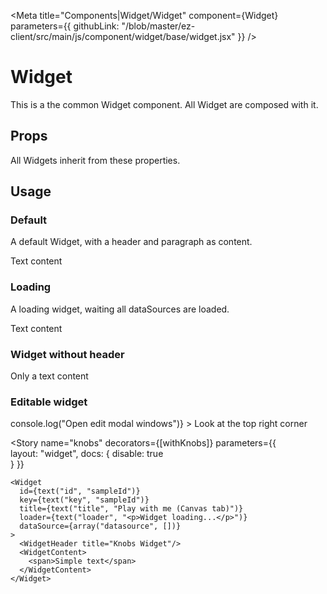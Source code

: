 
<Meta 
  title="Components|Widget/Widget" 
  component={Widget}
  parameters={{
    githubLink: "/blob/master/ez-client/src/main/js/component/widget/base/widget.jsx"
  }}
/>

<Anchor storyId="components-widget-widget--default-story" />

# Widget

This is a the common Widget component. All Widget are composed with it.

## Props

All Widgets inherit from these properties.

<Props of={Widget} />

## Usage

### Default

A default Widget, with a header and paragraph as content.

<Preview>
  <Story 
    name="default"
    parameters={{
      layout: "widget"
    }}
  >
    <Widget>
      <WidgetHeader title="Widget Header"/>
      <WidgetContent>
        <span>Text content</span>
      </WidgetContent>
    </Widget>
  </Story>
</Preview>

### Loading

A loading widget, waiting all dataSources are loaded.

<Preview>
  <Story 
    name="loading"
    parameters={{
      layout: "widget",
      info: [
        "A fake and not loaded dataSource is set to the widget to see it in a loading state.",
        "Even if set, the header is not displayed during loading."
      ]
    }}
  >
    <Widget dataSource={[{loaded: false}]}>
      <WidgetHeader title="Widget Header"/>
      <WidgetContent>
        <span>Text content</span>
      </WidgetContent>
    </Widget>
  </Story>
</Preview>

### Widget without header

<Preview>
  <Story 
    name="noheader"    
    parameters={{
      layout: "widget"
    }}
  >
    <Widget>
      <WidgetContent>
        <span>Only a text content</span>
      </WidgetContent>
    </Widget>
  </Story>
</Preview>

### Editable widget

<Preview>
  <Story 
    name="editable"    
    parameters={{
      layout: "widget",
      info: [ 
        "When editable, an icon appears on top right widget corner.",
        "Widgets are not editable by default."]
    }}
  >
    <Widget
      editable={true}
      editModal={() => console.log("Open edit modal windows")}
    >
      <WidgetHeader title="Editable widget"/>
      <WidgetContent>
        <span>Look at the top right corner</span>
      </WidgetContent>
    </Widget>
  </Story>
</Preview>

<Story 
    name="knobs"
    decorators={[withKnobs]}
    parameters={{    
      layout: "widget",
      docs: {
        disable: true        
      }
    }}
  >
    <Widget
      id={text("id", "sampleId")}
      key={text("key", "sampleId")}
      title={text("title", "Play with me (Canvas tab)")}
      loader={text("loader", "<p>Widget loading...</p>")}
      dataSource={array("datasource", [])}
    >
      <WidgetHeader title="Knobs Widget"/>
      <WidgetContent>
        <span>Simple text</span>
      </WidgetContent>
    </Widget>
</Story>

